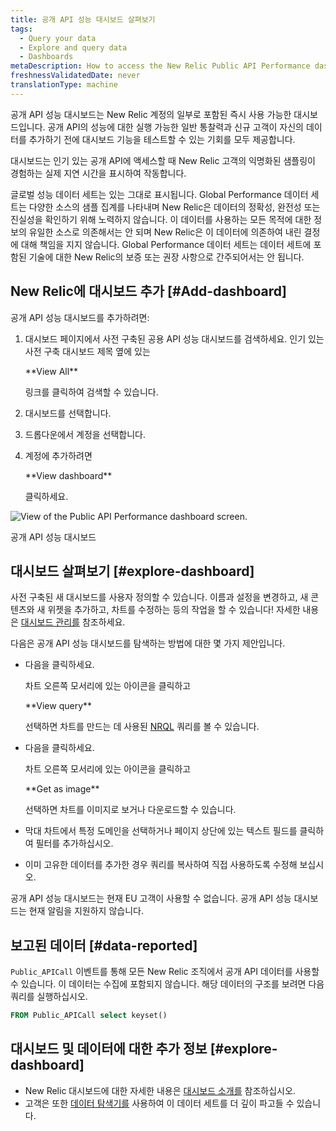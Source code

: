 ```yaml
---
title: 공개 API 성능 대시보드 살펴보기
tags:
  - Query your data
  - Explore and query data
  - Dashboards
metaDescription: How to access the New Relic Public API Performance dashboard.
freshnessValidatedDate: never
translationType: machine
---
```


공개 API 성능 대시보드는 New Relic 계정의 일부로 포함된 즉시 사용 가능한 대시보드입니다. 공개 API의 성능에 대한 실행 가능한 일반 통찰력과 신규 고객이 자신의 데이터를 추가하기 전에 대시보드 기능을 테스트할 수 있는 기회를 모두 제공합니다.

대시보드는 인기 있는 공개 API에 액세스할 때 New Relic 고객의 익명화된 샘플링이 경험하는 실제 지연 시간을 표시하여 작동합니다.

<Callout variant="important">
  글로벌 성능 데이터 세트는 있는 그대로 표시됩니다. Global Performance 데이터 세트는 다양한 소스의 샘플 집계를 나타내며 New Relic은 데이터의 정확성, 완전성 또는 진실성을 확인하기 위해 노력하지 않습니다. 이 데이터를 사용하는 모든 목적에 대한 정보의 유일한 소스로 의존해서는 안 되며 New Relic은 이 데이터에 의존하여 내린 결정에 대해 책임을 지지 않습니다. Global Performance 데이터 세트는 데이터 세트에 포함된 기술에 대한 New Relic의 보증 또는 권장 사항으로 간주되어서는 안 됩니다.
</Callout>

## New Relic에 대시보드 추가 [#Add-dashboard]

공개 API 성능 대시보드를 추가하려면:

1. 대시보드 페이지에서 사전 구축된 공용 API 성능 대시보드를 검색하세요. 인기 있는 사전 구축 대시보드 제목 옆에 있는

   <DNT>
     **View All**
   </DNT>

   링크를 클릭하여 검색할 수 있습니다.

2. 대시보드를 선택합니다.

3. 드롭다운에서 계정을 선택합니다.

4. 계정에 추가하려면

   <DNT>
     **View dashboard**
   </DNT>

   클릭하세요.

<img
  title="Public API Performance dashboard"
  alt="View of the Public API Performance dashboard screen."
  src="/images/dashboards_screenshot-full_public-API-perform-gpd.webp"
/>

<figcaption>
  공개 API 성능 대시보드
</figcaption>

## 대시보드 살펴보기 [#explore-dashboard]

사전 구축된 새 대시보드를 사용자 정의할 수 있습니다. 이름과 설정을 변경하고, 새 콘텐츠와 새 위젯을 추가하고, 차트를 수정하는 등의 작업을 할 수 있습니다! 자세한 내용은 [대시보드 관리를](/docs/query-your-data/explore-query-data/dashboards/manage-your-dashboard/) 참조하세요.

다음은 공개 API 성능 대시보드를 탐색하는 방법에 대한 몇 가지 제안입니다.

* 다음을 클릭하세요.

  <Icon name="fe-more-horizontal"/>

  차트 오른쪽 모서리에 있는 아이콘을 클릭하고

  <DNT>
    **View query**
  </DNT>

  선택하면 차트를 만드는 데 사용된 [NRQL](/docs/query-data/nrql-new-relic-query-language/getting-started/introduction-nrql) 쿼리를 볼 수 있습니다.

* 다음을 클릭하세요.

  <Icon name="fe-more-horizontal"/>

  차트 오른쪽 모서리에 있는 아이콘을 클릭하고

  <DNT>
    **Get as image**
  </DNT>

  선택하면 차트를 이미지로 보거나 다운로드할 수 있습니다.

* 막대 차트에서 특정 도메인을 선택하거나 페이지 상단에 있는 텍스트 필드를 클릭하여 필터를 추가하십시오.

* 이미 고유한 데이터를 추가한 경우 쿼리를 복사하여 직접 사용하도록 수정해 보십시오.

<Callout variant="important">
  공개 API 성능 대시보드는 현재 EU 고객이 사용할 수 없습니다.
</Callout>

<Callout variant="important">
  공개 API 성능 대시보드는 현재 알림을 지원하지 않습니다.
</Callout>

## 보고된 데이터 [#data-reported]

`Public_APICall` 이벤트를 통해 모든 New Relic 조직에서 공개 API 데이터를 사용할 수 있습니다. 이 데이터는 수집에 포함되지 않습니다. 해당 데이터의 구조를 보려면 다음 쿼리를 실행하십시오.

```sql
FROM Public_APICall select keyset()
```

## 대시보드 및 데이터에 대한 추가 정보 [#explore-dashboard]

* New Relic 대시보드에 대한 자세한 내용은 [대시보드 소개를](/docs/query-your-data/explore-query-data/dashboards/introduction-dashboards/) 참조하십시오.
* 고객은 또한 [데이터 탐색기를](/docs/query-your-data/explore-query-data/browse-data/introduction-data-explorer/) 사용하여 이 데이터 세트를 더 깊이 파고들 수 있습니다.
